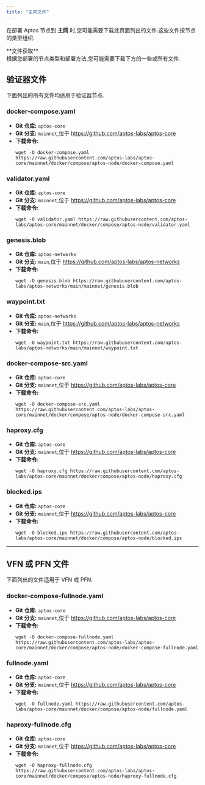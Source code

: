 ```yaml
---
title: "主网文件"
---
```







在部署 Aptos 节点到 **主网** 时,您可能需要下载此页面列出的文件.这些文件按节点的类型组织.

<Aside type="note">
  **文件获取**<br />
  根据您部署的节点类型和部署方法,您可能需要下载下方的一些或所有文件.
</Aside>

## 验证器文件

下面列出的所有文件均适用于验证器节点.

### docker-compose.yaml

- **Git 仓库:** `aptos-core`
- **Git 分支:** `mainnet`,位于 https://github.com/aptos-labs/aptos-core
- **下载命令:**
  ```shellscript filename="Terminal"
  wget -O docker-compose.yaml https://raw.githubusercontent.com/aptos-labs/aptos-core/mainnet/docker/compose/aptos-node/docker-compose.yaml
  ```

### validator.yaml

- **Git 仓库:** `aptos-core`
- **Git 分支:** `mainnet`,位于 https://github.com/aptos-labs/aptos-core
- **下载命令:**
  ```shellscript filename="Terminal"
  wget -O validator.yaml https://raw.githubusercontent.com/aptos-labs/aptos-core/mainnet/docker/compose/aptos-node/validator.yaml
  ```

### genesis.blob

- **Git 仓库:** `aptos-networks`
- **Git 分支:** `main`,位于 https://github.com/aptos-labs/aptos-networks
- **下载命令:**
  ```shellscript filename="Terminal"
  wget -O genesis.blob https://raw.githubusercontent.com/aptos-labs/aptos-networks/main/mainnet/genesis.blob
  ```

### waypoint.txt

- **Git 仓库:** `aptos-networks`
- **Git 分支:** `main`,位于 https://github.com/aptos-labs/aptos-networks
- **下载命令:**
  ```shellscript filename="Terminal"
  wget -O waypoint.txt https://raw.githubusercontent.com/aptos-labs/aptos-networks/main/mainnet/waypoint.txt
  ```

### docker-compose-src.yaml

- **Git 仓库:** `aptos-core`
- **Git 分支:** `mainnet`,位于 https://github.com/aptos-labs/aptos-core
- **下载命令:**
  ```shellscript filename="Terminal"
  wget -O docker-compose-src.yaml https://raw.githubusercontent.com/aptos-labs/aptos-core/mainnet/docker/compose/aptos-node/docker-compose-src.yaml
  ```

### haproxy.cfg

- **Git 仓库:** `aptos-core`
- **Git 分支:** `mainnet`,位于 https://github.com/aptos-labs/aptos-core
- **下载命令:**
  ```shellscript filename="Terminal"
  wget -O haproxy.cfg https://raw.githubusercontent.com/aptos-labs/aptos-core/mainnet/docker/compose/aptos-node/haproxy.cfg
  ```

### blocked.ips

- **Git 仓库:** `aptos-core`
- **Git 分支:** `mainnet`,位于 https://github.com/aptos-labs/aptos-core
- **下载命令:**
  ```shellscript filename="Terminal"
  wget -O blocked.ips https://raw.githubusercontent.com/aptos-labs/aptos-core/mainnet/docker/compose/aptos-node/blocked.ips
  ```

***

## VFN 或 PFN 文件

下面列出的文件适用于 VFN 或 PFN.

### docker-compose-fullnode.yaml

- **Git 仓库:** `aptos-core`
- **Git 分支:** `mainnet`,位于 https://github.com/aptos-labs/aptos-core
- **下载命令:**
  ```shellscript filename="Terminal"
  wget -O docker-compose-fullnode.yaml https://raw.githubusercontent.com/aptos-labs/aptos-core/mainnet/docker/compose/aptos-node/docker-compose-fullnode.yaml
  ```

### fullnode.yaml

- **Git 仓库:** `aptos-core`
- **Git 分支:** `mainnet`,位于 https://github.com/aptos-labs/aptos-core
- **下载命令:**
  ```shellscript filename="Terminal"
  wget -O fullnode.yaml https://raw.githubusercontent.com/aptos-labs/aptos-core/mainnet/docker/compose/aptos-node/fullnode.yaml
  ```

### haproxy-fullnode.cfg

- **Git 仓库:** `aptos-core`
- **Git 分支:** `mainnet`,位于 https://github.com/aptos-labs/aptos-core
- **下载命令:**
  ```shellscript filename="Terminal"
  wget -O haproxy-fullnode.cfg https://raw.githubusercontent.com/aptos-labs/aptos-core/mainnet/docker/compose/aptos-node/haproxy-fullnode.cfg
  ```
